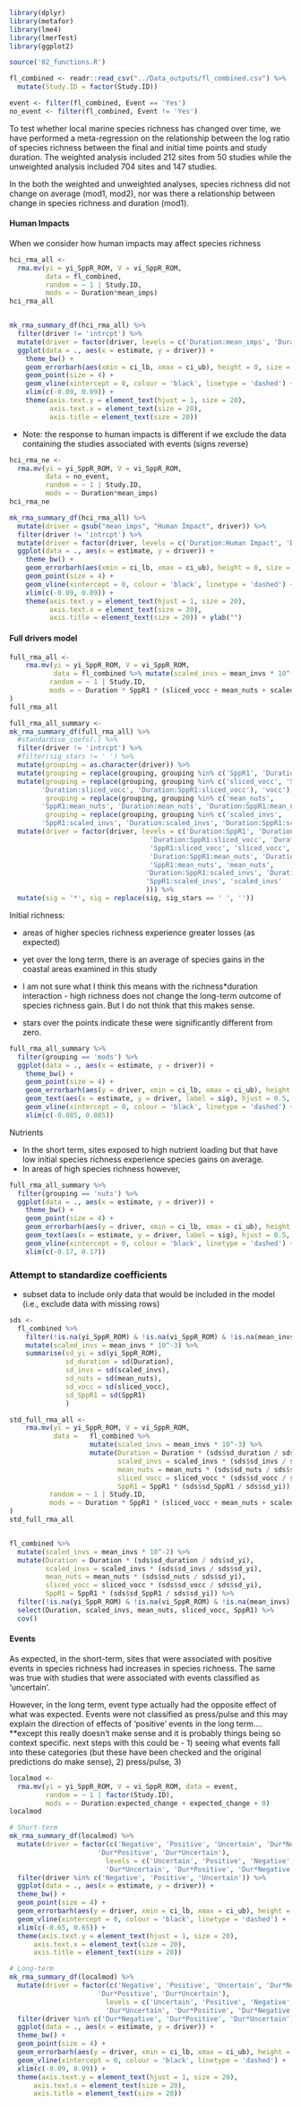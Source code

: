 ```r
library(dplyr)
library(metafor)
library(lme4)
library(lmerTest)
library(ggplot2)

source('02_functions.R')

fl_combined <- readr::read_csv("../Data_outputs/fl_combined.csv") %>% 
  mutate(Study.ID = factor(Study.ID))

event <- filter(fl_combined, Event == 'Yes')
no_event <- filter(fl_combined, Event != 'Yes')

```

To test whether local marine species richness has changed over time, we have performed a meta-regression on the relationship between the log ratio of species richness between the final and initial time points and study duration. The weighted analysis included 212 sites from 50 studies while the unweighted analysis included 704 sites and 147 studies.  

In the both the weighted and unweighted analyses, species richness did not change on average (mod1, mod2), nor was there a relationship between change in species richness and duration (mod1).


#### Human Impacts

When we consider how human impacts may affect species richness

```r

hci_rma_all <- 
  rma.mv(yi = yi_SppR_ROM, V = vi_SppR_ROM, 
         data = fl_combined, 
         random = ~ 1 | Study.ID, 
         mods = ~ Duration*mean_imps)
hci_rma_all


mk_rma_summary_df(hci_rma_all) %>%
  filter(driver != 'intrcpt') %>% 
  mutate(driver = factor(driver, levels = c('Duration:mean_imps', 'Duration', 'mean_imps'))) %>%
  ggplot(data = ., aes(x = estimate, y = driver)) + 
    theme_bw() +
    geom_errorbarh(aes(xmin = ci_lb, xmax = ci_ub), height = 0, size = 1.5) + 
    geom_point(size = 4) + 
    geom_vline(xintercept = 0, colour = 'black', linetype = 'dashed') + 
    xlim(c(-0.09, 0.09)) + 
    theme(axis.text.y = element_text(hjust = 1, size = 20), 
          axis.text.x = element_text(size = 20), 
          axis.title = element_text(size = 20))

```

* Note: the response to human impacts is different if we exclude the data containing the studies associated with events (signs reverse)


```r

hci_rma_ne <- 
  rma.mv(yi = yi_SppR_ROM, V = vi_SppR_ROM, 
         data = no_event, 
         random = ~ 1 | Study.ID, 
         mods = ~ Duration*mean_imps)
hci_rma_ne

mk_rma_summary_df(hci_rma_all) %>%
  mutate(driver = gsub("mean_imps", "Human Impact", driver)) %>%
  filter(driver != 'intrcpt') %>% 
  mutate(driver = factor(driver, levels = c('Duration:Human Impact', 'Duration', 'Human Impact'))) %>%
  ggplot(data = ., aes(x = estimate, y = driver)) + 
    theme_bw() +
    geom_errorbarh(aes(xmin = ci_lb, xmax = ci_ub), height = 0, size = 1.5) + 
    geom_point(size = 4) + 
    geom_vline(xintercept = 0, colour = 'black', linetype = 'dashed') + 
    xlim(c(-0.09, 0.09)) + 
    theme(axis.text.y = element_text(hjust = 1, size = 20), 
          axis.text.x = element_text(size = 20), 
          axis.title = element_text(size = 20)) + ylab("")

```

#### Full drivers model

```r

full_rma_all <- 
    rma.mv(yi = yi_SppR_ROM, V = vi_SppR_ROM,
           data = fl_combined %>% mutate(scaled_invs = mean_invs * 10^-3),
          random = ~ 1 | Study.ID, 
          mods = ~ Duration * SppR1 * (sliced_vocc + mean_nuts + scaled_invs)
)
full_rma_all

full_rma_all_summary <- 
mk_rma_summary_df(full_rma_all) %>% 
  #standardise_coefs(.) %>% 
  filter(driver != 'intrcpt') %>% 
  #filter(sig_stars != ' ') %>% 
  mutate(grouping = as.character(driver)) %>% 
  mutate(grouping = replace(grouping, grouping %in% c('SppR1', 'Duration', 'Duration:SppR1'), 'mods')) %>% 
  mutate(grouping = replace(grouping, grouping %in% c('sliced_vocc', 'SppR1:sliced_vocc',
        'Duration:sliced_vocc', 'Duration:SppR1:sliced_vocc'), 'vocc'), 
         grouping = replace(grouping, grouping %in% c('mean_nuts', 
        'SppR1:mean_nuts', 'Duration:mean_nuts', 'Duration:SppR1:mean_nuts'), 'nuts'), 
         grouping = replace(grouping, grouping %in% c('scaled_invs', 
        'SppR1:scaled_invs', 'Duration:scaled_invs', 'Duration:SppR1:scaled_invs'), 'invs')) %>% 
  mutate(driver = factor(driver, levels = c('Duration:SppR1', 'Duration', 'SppR1', 
                                   'Duration:SppR1:sliced_vocc', 'Duration:sliced_vocc', 
                                   'SppR1:sliced_vocc', 'sliced_vocc', 
                                   'Duration:SppR1:mean_nuts', 'Duration:mean_nuts', 
                                   'SppR1:mean_nuts', 'mean_nuts', 
                                  'Duration:SppR1:scaled_invs', 'Duration:scaled_invs', 
                                  'SppR1:scaled_invs', 'scaled_invs'
                                  ))) %>% 
  mutate(sig = '*', sig = replace(sig, sig_stars == ' ', ''))

```

Initial richness: 

* areas of higher species richness experience greater losses (as expected)
* yet over the long term, there is an average of species gains in the coastal areas examined in this study
* I am not sure what I think this means with the richness*duration interaction - high richness does not change the long-term outcome of species richness gain. But I do not think that this makes sense.

* stars over the points indicate these were significantly different from zero.

```r

full_rma_all_summary %>% 
  filter(grouping == 'mods') %>% 
  ggplot(data = ., aes(x = estimate, y = driver)) + 
    theme_bw() + 
    geom_point(size = 4) +
    geom_errorbarh(aes(y = driver, xmin = ci_lb, xmax = ci_ub), height = 0, size = 1.5) + 
    geom_text(aes(x = estimate, y = driver, label = sig), hjust = 0.5, vjust = -0.4, size = 8) + 
    geom_vline(xintercept = 0, colour = 'black', linetype = 'dashed') + 
    xlim(c(-0.085, 0.085))

```

Nutrients

* In the short term, sites exposed to high nutrient loading but that have low initial species richness 
experience species gains on average. 
* In areas of high species richness however, 

```r

full_rma_all_summary %>% 
  filter(grouping == 'nuts') %>% 
  ggplot(data = ., aes(x = estimate, y = driver)) + 
    theme_bw() + 
    geom_point(size = 4) +
    geom_errorbarh(aes(y = driver, xmin = ci_lb, xmax = ci_ub), height = 0, size = 1.5) + 
    geom_text(aes(x = estimate, y = driver, label = sig), hjust = 0.5, vjust = -0.4, size = 8) + 
    geom_vline(xintercept = 0, colour = 'black', linetype = 'dashed') + 
    xlim(c(-0.17, 0.17))

```


### Attempt to standardize coefficients 

* subset data to include only data that would be included in the model (i.e., exclude data with missing rows)

```r
sds <- 
  fl_combined %>% 
    filter(!is.na(yi_SppR_ROM) & !is.na(vi_SppR_ROM) & !is.na(mean_invs) & !is.na(sliced_vocc) & !is.na(mean_nuts)) %>% 
    mutate(scaled_invs = mean_invs * 10^-3) %>% 
    summarise(sd_yi = sd(yi_SppR_ROM), 
              sd_duration = sd(Duration), 
              sd_invs = sd(scaled_invs), 
              sd_nuts = sd(mean_nuts), 
              sd_vocc = sd(sliced_vocc), 
              sd_SppR1 = sd(SppR1)
              )

std_full_rma_all <- 
    rma.mv(yi = yi_SppR_ROM, V = vi_SppR_ROM,
           data =   fl_combined %>% 
                    mutate(scaled_invs = mean_invs * 10^-3) %>% 
                    mutate(Duration = Duration * (sds$sd_duration / sds$sd_yi), 
                           scaled_invs = scaled_invs * (sds$sd_invs / sds$sd_yi), 
                           mean_nuts = mean_nuts * (sds$sd_nuts / sds$sd_yi), 
                           sliced_vocc = sliced_vocc * (sds$sd_vocc / sds$sd_yi), 
                           SppR1 = SppR1 * (sds$sd_SppR1 / sds$sd_yi)), 
          random = ~ 1 | Study.ID, 
          mods = ~ Duration * SppR1 * (sliced_vocc + mean_nuts + scaled_invs)
)
std_full_rma_all


fl_combined %>% 
  mutate(scaled_invs = mean_invs * 10^-2) %>% 
  mutate(Duration = Duration * (sds$sd_duration / sds$sd_yi), 
         scaled_invs = scaled_invs * (sds$sd_invs / sds$sd_yi), 
         mean_nuts = mean_nuts * (sds$sd_nuts / sds$sd_yi), 
         sliced_vocc = sliced_vocc * (sds$sd_vocc / sds$sd_yi), 
         SppR1 = SppR1 * (sds$sd_SppR1 / sds$sd_yi)) %>% 
  filter(!is.na(yi_SppR_ROM) & !is.na(vi_SppR_ROM) & !is.na(mean_invs) & !is.na(sliced_vocc) & !is.na(mean_nuts)) %>% 
  select(Duration, scaled_invs, mean_nuts, sliced_vocc, SppR1) %>% 
  cov()

```



#### Events

As expected, in the short-term, sites that were associated with positive events in species richness had increases in species richness. The same was true with studies that were associated with events classified as 'uncertain'.

However, in the long term, event type actually had the opposite effect of what was expected. Events were not classified as press/pulse and this may explain the direction of effects of 'positive' events in the long term.... **except this really doesn't make sense and it is probably things being so context specific. next steps with this could be - 1) seeing what events fall into these categories (but these have been checked and the original predictions do make sense), 2) press/pulse, 3) 

```r

localmod <- 
  rma.mv(yi = yi_SppR_ROM, V = vi_SppR_ROM, data = event,
         random = ~ 1 | factor(Study.ID),
         mods = ~ Duration:expected_change + expected_change + 0)
localmod

# Short-term
mk_rma_summary_df(localmod) %>% 
  mutate(driver = factor(c('Negative', 'Positive', 'Uncertain', 'Dur*Negative', 
                      'Dur*Positive', 'Dur*Uncertain'), 
                        levels = c('Uncertain', 'Positive', 'Negative', 
                        'Dur*Uncertain', 'Dur*Positive', 'Dur*Negative'))) %>% 
  filter(driver %in% c('Negative', 'Positive', 'Uncertain')) %>% 
  ggplot(data = ., aes(x = estimate, y = driver)) + 
  theme_bw() +
  geom_point(size = 4) +
  geom_errorbarh(aes(y = driver, xmin = ci_lb, xmax = ci_ub), height = 0, size = 1.5) + 
  geom_vline(xintercept = 0, colour = 'black', linetype = 'dashed') + 
  xlim(c(-0.65, 0.65)) + 
  theme(axis.text.y = element_text(hjust = 1, size = 20), 
      axis.text.x = element_text(size = 20), 
      axis.title = element_text(size = 20))

# Long-term
mk_rma_summary_df(localmod) %>% 
  mutate(driver = factor(c('Negative', 'Positive', 'Uncertain', 'Dur*Negative', 
                      'Dur*Positive', 'Dur*Uncertain'), 
                        levels = c('Uncertain', 'Positive', 'Negative', 
                        'Dur*Uncertain', 'Dur*Positive', 'Dur*Negative'))) %>% 
  filter(driver %in% c('Dur*Negative', 'Dur*Positive', 'Dur*Uncertain')) %>% 
  ggplot(data = ., aes(x = estimate, y = driver)) + 
  theme_bw() +
  geom_point(size = 4) +
  geom_errorbarh(aes(y = driver, xmin = ci_lb, xmax = ci_ub), height = 0, size = 1.5) + 
  geom_vline(xintercept = 0, colour = 'black', linetype = 'dashed') + 
  xlim(c(-0.09, 0.09)) + 
  theme(axis.text.y = element_text(hjust = 1, size = 20), 
      axis.text.x = element_text(size = 20), 
      axis.title = element_text(size = 20))

```